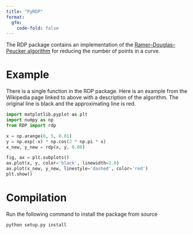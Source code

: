 ```yaml
---
title: "PyRDP"
format: 
  gfm:
    code-fold: false
---
```


The RDP package contains an implementation of the [Ramer–Douglas–Peucker algorithm](https://en.wikipedia.org/wiki/Ramer%E2%80%93Douglas%E2%80%93Peucker_algorithm) for reducing the number of points in a curve.


# Example

There is a single function in the RDP package.
Here is an example from the Wikipedia page linked to above with a description of the algorithm.
The original line is black and the approximating line is red.

```python
import matplotlib.pyplot as plt
import numpy as np
from RDP import rdp

x = np.arange(0, 5, 0.01)
y = np.exp(-x) * np.cos(2 * np.pi * x)
x_new, y_new = rdp(x, y, 0.06)

fig, ax = plt.subplots()
ax.plot(x, y, color='black', linewidth=2.0)
ax.plot(x_new, y_new, linestyle='dashed', color='red')
plt.show()
```


# Compilation

Run the following command to install the package from source

```bash
python setup.py install
```

